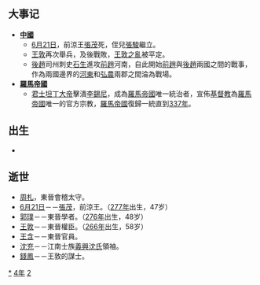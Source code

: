 {{yearTOC|324|成汉'''[[玉衡_(年号)|玉衡]]十四年'''；前赵'''[[光初|光初]]七年'''；东晋'''[[太宁_(晋明帝)|太宁]]二年'''；前凉'''[[建兴_(晋愍帝)|建兴]]十二年'''；[[慕容部|慕容部]]'''[[永昌_(晋)|永昌]]'''三年}}

== 大事记 ==
*'''[[中國|中國]]'''
**[[6月21日|6月21日]]，前涼王[[張茂|張茂]]死，侄兒[[张骏_(十六国)|張駿]]繼立。
**[[王敦|王敦]]再次舉兵，及後戰敗，[[王敦之亂|王敦之亂]]被平定。
**[[後趙|後趙]]司州刺史[[石生|石生]]進攻[[前趙|前趙]]河南，自此開始[[前趙|前趙]]與[[後趙|後趙]]兩國之間的戰事，作為兩國邊界的[[河東|河東]]和[[弘農|弘農]]兩郡之間淪為戰場。
*'''[[羅馬帝國|羅馬帝國]]'''
**[[君士坦丁大帝|君士坦丁大帝]]擊潰[[李錫尼|李錫尼]]，成為[[羅馬帝國|羅馬帝國]]唯一統治者，宣佈[[基督教|基督教]]為[[羅馬帝國|羅馬帝國]]唯一的官方宗教，[[羅馬帝國|羅馬帝國]]復歸一統直到[[337年|337年]]。

== 出生 ==
*

== 逝世 ==
{{Wikisource year mention}}
*[[周札|周札]]，東晉會稽太守。
*[[6月21日|6月21日]]－－[[張茂|張茂]]，前涼王。（[[277年|277年]]出生，47岁）
*[[郭璞|郭璞]]－－東晉學者。（[[276年|276年]]出生，48岁）
*[[王敦|王敦]]－－東晉權臣。（[[266年|266年]]出生，58岁）
*[[王含|王含]]－－東晉官員。
*[[沈充|沈充]]－－江南士族[[義興沈氏|義興沈氏]]領袖。
*[[錢鳳|錢鳳]]－－王敦的謀士。
[[Category:324年|*]]
[[Category:320年代|4年]]
[[Category:4世纪各年|2]]